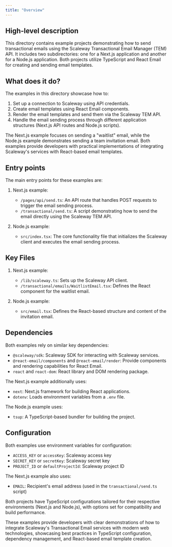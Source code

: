 ```yaml
---
title: "Overview"
---
```


## High-level description
This directory contains example projects demonstrating how to send transactional emails using the Scaleway Transactional Email Manager (TEM) API. It includes two subdirectories: one for a Next.js application and another for a Node.js application. Both projects utilize TypeScript and React Email for creating and sending email templates.

## What does it do?
The examples in this directory showcase how to:

1. Set up a connection to Scaleway using API credentials.
2. Create email templates using React Email components.
3. Render the email templates and send them via the Scaleway TEM API.
4. Handle the email sending process through different application structures (Next.js API routes and Node.js scripts).

The Next.js example focuses on sending a "waitlist" email, while the Node.js example demonstrates sending a team invitation email. Both examples provide developers with practical implementations of integrating Scaleway's services with React-based email templates.

## Entry points
The main entry points for these examples are:

1. Next.js example:
   - `/pages/api/send.ts`: An API route that handles POST requests to trigger the email sending process.
   - `/transactional/send.ts`: A script demonstrating how to send the email directly using the Scaleway TEM API.

2. Node.js example:
   - `src/index.tsx`: The core functionality file that initializes the Scaleway client and executes the email sending process.

## Key Files
1. Next.js example:
   - `/lib/scaleway.ts`: Sets up the Scaleway API client.
   - `/transactional/emails/WaitlistEmail.tsx`: Defines the React component for the waitlist email.

2. Node.js example:
   - `src/email.tsx`: Defines the React-based structure and content of the invitation email.

## Dependencies
Both examples rely on similar key dependencies:

- `@scaleway/sdk`: Scaleway SDK for interacting with Scaleway services.
- `@react-email/components` and `@react-email/render`: Provide components and rendering capabilities for React Email.
- `react` and `react-dom`: React library and DOM rendering package.

The Next.js example additionally uses:
- `next`: Next.js framework for building React applications.
- `dotenv`: Loads environment variables from a `.env` file.

The Node.js example uses:
- `tsup`: A TypeScript-based bundler for building the project.

## Configuration
Both examples use environment variables for configuration:

- `ACCESS_KEY` or `accessKey`: Scaleway access key
- `SECRET_KEY` or `secretKey`: Scaleway secret key
- `PROJECT_ID` or `defaultProjectId`: Scaleway project ID

The Next.js example also uses:
- `EMAIL`: Recipient's email address (used in the `transactional/send.ts` script)

Both projects have TypeScript configurations tailored for their respective environments (Next.js and Node.js), with options set for compatibility and build performance.

These examples provide developers with clear demonstrations of how to integrate Scaleway's Transactional Email services with modern web technologies, showcasing best practices in TypeScript configuration, dependency management, and React-based email template creation.